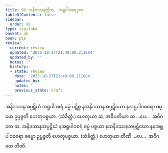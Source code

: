 ```yaml
---
title: 90 သနိဒဿနတ္တိက, အရူပါဝစရဒုက
tableOfContents: false
sidebar:
  order: 90
type: tipitaka
basket: ab
book: p16
review:
  current: review
  updated: '2025-10-27T21:48:00.211884'
  updated_by: ''
  notes: ''
  history:
  - state: review
    date: '2025-10-27T21:48:00.211884'
    updated_by: ''
    notes: ''
    previous_state: draft
---
```



<ReviewStatus review={frontmatter.review} showDetails={true} />

<HypothesisAnnotation frontmatter={frontmatter} />

<DynamicBreadcrumb />

<Division number="141" book="p16" e="ch" v="40" p="286">

<Paragraph number="336" book="p16">
အနိဒဿနအပ္ပဋိဃံ အရူပါဝစရံ ဓမ္မံ ပဋိစ္စ နအနိဒဿနအပ္ပဋိဃော နအရူပါဝစရော ဓမ္မော ဥပ္ပဇ္ဇတိ ဟေတုပစ္စယာ. (သံခိတ္တံ.) ဟေတုယာ ဆ, အဓိပတိယာ ဆ …ပေ…  အဝိဂတေ ဆ.
</Paragraph>

<Paragraph number="337" book="p16">
အနိဒဿနအပ္ပဋိဃံ နအရူပါဝစရံ ဓမ္မံ ပစ္စယာ နသနိဒဿနသပ္ပဋိဃော နနအရူပါဝစရော ဓမ္မော ဥပ္ပဇ္ဇတိ ဟေတုပစ္စယာ. (သံခိတ္တံ.) ဟေတုယာ တီဏိ …ပေ…  အဝိဂတေ တီဏိ.
</Paragraph>
</Division>